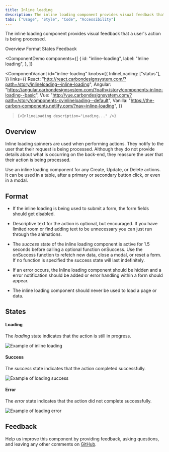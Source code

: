 ```yaml
---
title: Inline loading
description: The inline loading component provides visual feedback that a user's action is being processed.
tabs: ["Usage", "Style", "Code", "Accessibility"]
---
```


<PageDescription>

The inline loading component provides visual feedback that a user's action is being processed.

</PageDescription>

<AnchorLinks>

<AnchorLink>Overview</AnchorLink>
<AnchorLink>Format</AnchorLink>
<AnchorLink>States</AnchorLink>
<AnchorLink>Feedback</AnchorLink>

</AnchorLinks>

<ComponentDemo
  components={[
    {
      id: "inline-loading",
      label: "Inline loading",
    },
  ]}
>
  <ComponentVariant
    id="inline-loading"
    knobs={{
      InlineLoading: ["status"],
    }}
    links={{
      React:
        "http://react.carbondesignsystem.com/?path=/story/inlineloading--inline-loading",
      Angular:
        "https://angular.carbondesignsystem.com/?path=/story/components-inline-loading--basic",
      Vue:
        "http://vue.carbondesignsystem.com/?path=/story/components-cvinlineloading--default",
      Vanilla: "https://the-carbon-components.netlify.com/?nav=inline-loading",
    }}
  >{`
    <InlineLoading description="Loading..." />
  `}</ComponentVariant>
</ComponentDemo>

## Overview

Inline loading spinners are used when performing actions. They notify to the user that their request is being processed. Although they do not provide details about what is occurring on the back-end, they reassure the user that their action is being processed.

Use an inline loading component for any Create, Update, or Delete actions. It can be used in a table, after a primary or secondary button click, or even in a modal.

## Format

- If the inline loading is being used to submit a form, the form fields should get disabled.

- Descriptive text for the action is optional, but encouraged. If you have limited room or find adding text to be unnecessary you can just run through the animations.

- The _success_ state of the inline loading component is active for 1.5 seconds before calling a optional function onSuccess. Use the onSuccess function to refetch new data, close a modal, or reset a form. If no function is specified the success state will last indefinitely.

- If an error occurs, the Inline loading component should be hidden and a error notification should be added or error handling within a form should appear.

- The inline loading component should never be used to load a page or data.

## States

#### Loading

The _loading_ state indicates that the action is still in progress.

<Row>
<Column colLg={8}>

![Example of inline loading](images/inline-loading-usage-1.png)

</Column>
</Row>

#### Success

The _success_ state indicates that the action completed successfully.

<Row>
<Column colLg={8}>

![Example of loading success](images/inline-loading-usage-2.png)

</Column>
</Row>

#### Error

The _error_ state indicates that the action did not complete successfully.

<Row>
<Column colLg={8}>

![Example of loading error](images/inline-loading-usage-3.png)

</Column>
</Row>

## Feedback

Help us improve this component by providing feedback, asking questions, and leaving any other comments on [GitHub](https://github.com/carbon-design-system/carbon-website/issues/new?assignees=&labels=feedback&template=feedback.md).
